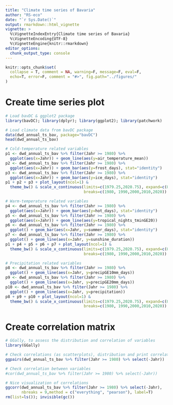 ```yaml
---
title: "Climate time series of Bavaria"
author: "RS-eco"
date: "`r Sys.Date()`"
output: rmarkdown::html_vignette
vignette: >
  %\VignetteIndexEntry{Climate time series of Bavaria}
  %\VignetteEncoding{UTF-8}
  %\VignetteEngine{knitr::rmarkdown}
editor_options: 
  chunk_output_type: console
---
```


```r
knitr::opts_chunk$set(
  collapse = T, comment = NA, warning=F, message=F, eval=F, 
  echo=T, error=F, comment = "#>", fig.path="../figures/"
)
```

# Create time series plot

```r
# Load bavDC & ggplot2 package
library(bavDC); library(dplyr); library(ggplot2); library(patchwork)

# Load climate data from bavDC package
data(dwd_annual_ts_bav, package="bavDC")
head(dwd_annual_ts_bav)

# Cold-temperature related variables
p1 <- dwd_annual_ts_bav %>% filter(Jahr >= 1980) %>%
  ggplot(aes(x=Jahr)) + geom_line(aes(y=air_temperature_mean))
p2 <- dwd_annual_ts_bav %>% filter(Jahr >= 1980) %>%
  ggplot(aes(x=Jahr)) + geom_bar(aes(y=frost_days), stat="identity")
p3 <- dwd_annual_ts_bav %>% filter(Jahr >= 1980) %>%
  ggplot(aes(x=Jahr)) + geom_bar(aes(y=ice_days), stat="identity")
p1 + p2 + p3 + plot_layout(ncol=1) & 
  theme_bw() & scale_x_continuous(limits=c(1979.25,2020.75), expand=c(0,0),
                                  breaks=c(1980, 1990,2000,2010,2020))

# Warm-temperature related variables
p4 <- dwd_annual_ts_bav %>% filter(Jahr >= 1980) %>%
  ggplot(aes(x=Jahr)) + geom_bar(aes(y=hot_days), stat="identity")
p5 <- dwd_annual_ts_bav %>% filter(Jahr >= 1980) %>%
  ggplot(aes(x=Jahr)) + geom_line(aes(y=tropical_nights_tminGE20))
p6 <- dwd_annual_ts_bav %>% filter(Jahr >= 1980) %>%
  ggplot() + geom_bar(aes(x=Jahr, y=summer_days), stat="identity")
p7 <- dwd_annual_ts_bav %>% filter(Jahr >= 1980) %>%
  ggplot() + geom_line(aes(x=Jahr, y=sunshine_duration))
p1 + p4 + p5 + p6 + p7 + plot_layout(ncol=1) & 
  theme_bw() & scale_x_continuous(limits=c(1979.25,2020.75), expand=c(0,0),
                                  breaks=c(1980, 1990,2000,2010,2020))

# Precipitation related variables
p8 <- dwd_annual_ts_bav %>% filter(Jahr >= 1980) %>%
  ggplot() + geom_line(aes(x=Jahr, y=precipGE10mm_days))
p9 <- dwd_annual_ts_bav %>% filter(Jahr >= 1980) %>%
  ggplot() + geom_line(aes(x=Jahr, y=precipGE20mm_days))
p10 <- dwd_annual_ts_bav %>% filter(Jahr >= 1980) %>%
  ggplot() + geom_line(aes(x=Jahr, y=precipitation))
p8 + p9 + p10 + plot_layout(ncol=1) & 
  theme_bw() & scale_x_continuous(limits=c(1979.25,2020.75), expand=c(0,0),
                                  breaks=c(1980, 1990,2000,2010,2020))
```

# Create correlation matrix

```r
# GGally, to assess the distribution and correlation of variables 
library(GGally)

# Check correlations (as scatterplots), distribution and print correlation coefficient 
ggpairs(dwd_annual_ts_bav %>% filter(Jahr >= 1980) %>% select(-Jahr)) 

# Check correlation between variables
#cor(dwd_annual_ts_bav %>% filter(Jahr >= 1980) %>% select(-Jahr)) 

# Nice visualization of correlations
ggcorr(dwd_annual_ts_bav %>% filter(Jahr >= 1980) %>% select(-Jahr), 
       nbreaks = 9,method = c("everything", "pearson"), label=T)
rm(list=ls()); invisible(gc())
```
